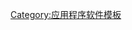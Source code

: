 {{Navbox
|name = 視訊編輯程式
|title = [[影片剪輯軟體]]
|bodyclass = hlist

|above=
*'''{{tsl|en|Comparison of video editing software|視訊剪輯軟體比較|比较}}'''
*'''[[視訊剪輯軟體列表|列表]]'''

|group1 = [[自由及开放源代码软件|自由或開源軟體]]
|list1 = 
*[[Avidemux]]
*[[Blender]]
*[[Cinelerra]]
*[[Kdenlive]]
*{{tsl|en|LiVES}}
*{{tsl|en|Natron (software)|Natron}}
*[[OpenShot]]
*[[PiTiVi]]
*[[Shotcut]]
*[[VideoLAN|VideoLAN]]

|group2 = [[免費軟體]]
|list2 = 
*[[IMovie|Apple iMovie]]
*[[可立拍|可立拍 (iOS)]]
*{{tsl|en|Debugmode Wax}}
*[[Lightworks]]
*{{tsl|en|Pinnacle Studio#VideoSpin|Pinnacle Videospin}}
*{{tsl|en|VSDC Free Video Editor}}
*[[Microsoft 照片]]

|group3 = [[专有软件]]
|list3 = 
*[[威力導演]]
*[[會聲會影]]
*[[Adobe Premiere Pro]]
*{{tsl|en|Adobe Premiere Elements}}
*{{tsl|en|BeeCut}}
*[[DaVinci Resolve]]
*{{tsl|en|Edius}}
*[[Final Cut Pro]]
*{{tsl|en|Forscene}}
*[[IMovie]]
*[[Lightworks]]
*{{tsl|en|Magix Movie Edit Pro}}
*{{tsl|en|Media 100}}
*{{tsl|en|Media Composer}}
*{{tsl|en|Pinnacle Studio}}
*[[Vegas Pro]]
*[[Vegas Movie Studio]]
*{{tsl|en|VideoPad}}
*[[大洋非编]]

|group4 = [[老软件|廢棄軟體]]或已停產
|list4 =
*[[Windows Movie Maker]]
*[[Final Cut Express]]
*{{tsl|en|Adobe Premiere Express}}
*{{tsl|en|Avid Free DV}}
*{{tsl|en|EditDV}}
*[[Kino_(影視編輯軟件)|Kino]]
*{{tsl|en|MainActor}}
*{{tsl|en|MoviePlus}}
*{{tsl|en|Open Movie Editor}}
*[[VirtualDub]]
*{{tsl|en|VirtualDubMod}}
*{{tsl|en|VideoThang}}
*{{tsl|en|Ulead MediaStudio Pro}}

| below = 
* [[:Category:视频编辑软件|分类]]
}}
<noinclude>
{{NoteTA|zh-cn:软件;zh-hk:軟件;zh-tw:軟體;}}
{{documentation}}
[[Category:应用程序软件模板]]
</noinclude>